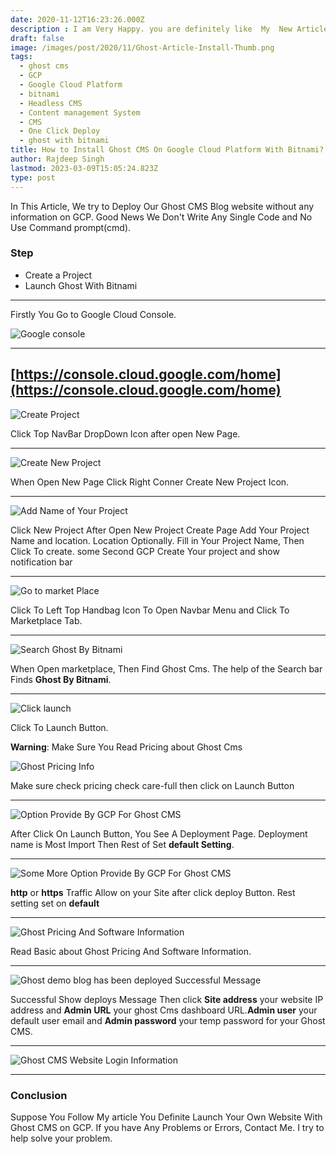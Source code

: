 ```yaml
---
date: 2020-11-12T16:23:26.000Z
description : I am Very Happy. you are definitely like  My  New Article Series about Ghost CMS. GhostCMSSeries#1
draft: false
image: /images/post/2020/11/Ghost-Article-Install-Thumb.png
tags:
  - ghost cms
  - GCP
  - Google Cloud Platform
  - bitnami
  - Headless CMS
  - Content management System
  - CMS
  - One Click Deploy
  - ghost with bitnami
title: How to Install Ghost CMS On Google Cloud Platform With Bitnami?
author: Rajdeep Singh
lastmod: 2023-03-09T15:05:24.823Z
type: post
---
```


In This Article, We try to Deploy Our Ghost CMS Blog website without any information on GCP. Good News We Don't Write Any Single Code and No Use Command
prompt(cmd).

### Step

- Create a Project
- Launch Ghost With Bitnami

---

Firstly You Go to Google Cloud Console.

![Google console](/images/post/2020/11/Google-Console.png "Google console")

---

## [https://console.cloud.google.com/home](https://console.cloud.google.com/home)

![Create Project](/images/post/2020/11/Install-Ghost.png "Create Project")

Click Top NavBar DropDown Icon after open New Page.

---

![Create New Project](/images/post/2020/11/Install-Ghost-Create-Project.png "Create New Project")

When Open New Page Click Right Conner Create New Project Icon.

---

![Add Name of Your Project](/images/post/2020/11/install-Ghost-Create-Project-Name.png "Add Name of Your Project")

Click New Project After Open New Project Create Page Add Your Project Name and location. Location Optionally. Fill in Your Project Name, Then Click To create. some Second GCP Create Your project and show notification bar

---

![Go to market Place](/images/post/2020/11/install-Ghost-Navbar.png "Go to market Place")

Click To Left Top Handbag Icon To Open Navbar Menu and Click To Marketplace Tab.

---

![Search Ghost By Bitnami](/images/post/2020/11/Install-Ghost-Search.png "Search Ghost By Bitnami")

When Open marketplace, Then Find Ghost Cms. The help of the Search bar Finds **Ghost By Bitnami**.

---

![Click launch](/images/post/2020/11/lunch-install-ghost.png "Click launch")

Click To Launch Button.

**Warning**: Make Sure You Read Pricing about Ghost Cms

![Ghost Pricing Info](/images/post/2020/11/Ghost-Price.png "Ghost Pricing Info")

Make sure check pricing check care-full then click on Launch Button

---

![Option Provide By GCP For Ghost CMS](/images/post/2020/11/Install-Ghost-cms-option.png "Option Provide By GCP For Ghost CMS")

After Click On Launch Button, You See A Deployment Page. Deployment name is Most
Import Then Rest of Set **default Setting**.

---

![Some More Option Provide By GCP For Ghost CMS](/images/post/2020/11/instal-ghost-option-.png "Some More Option Provide By GCP For Ghost CMS")

**http** or **https** Traffic Allow on your Site after click deploy Button. Rest
setting set on **default**

---

![Ghost Pricing And Software Information](/images/post/2020/11/Ghost-System-and-Pricing-Info.png "Ghost Pricing And Software Information")

Read Basic about Ghost Pricing And Software Information.

---

![Ghost demo blog has been deployed Successful Message](/images/post/2020/11/Install-Ghost-Successsfull.png "ghost demo blog has been deployed Successful Message")

Successful Show deploys Message Then click **Site address** your website IP
address and **Admin URL** your ghost Cms dashboard URL.**Admin user** your
default user email and **Admin password** your temp password for your Ghost CMS.

---

![Ghost CMS Website Login Information](/images/post/2020/11/Ghost-Site-Login.png "Ghost CMS Website Login Information")

---

### Conclusion

Suppose You Follow My article You Definite Launch Your Own Website With Ghost CMS on GCP. If you have Any Problems or Errors, Contact Me. I try to help solve your problem.